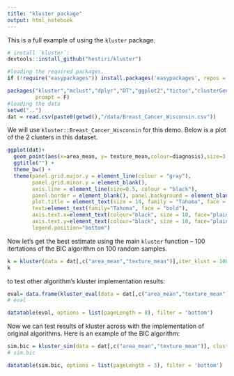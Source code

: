 ```yaml
---
title: "kluster package"
output: html_notebook
---
```


This is a full example of using the `kluster` package.

```r
# install `kluster`:
devtools::install_github("hestiri/kluster")

#loading the required packages.
if (!require("easypackages")) install.packages('easypackages', repos = "http://cran.rstudio.com/")

packages("kluster","mclust","dplyr","DT","ggplot2","tictoc","clusterGeneration","factoextra","apcluster","fpc","vegan",
         prompt = F)
#loading the data
setwd("..")
dat = read.csv(paste0(getwd(),"/data/Breast_Cancer_Wisconsin.csv"))
```

We will use `kluster::Breast_Cancer_Wisconsin` for this demo. Below is a plot of the 2 clusters in this dataset.
```r
ggplot(dat)+
  geom_point(aes(x=area_mean, y= texture_mean,colour=diagnosis),size=3,alph=0.3)+
  ggtitle("") +
  theme_bw() +
  theme(panel.grid.major.y = element_line(colour = "gray"),
        panel.grid.minor.y = element_blank(),
        axis.line = element_line(size=0.5, colour = "black"),
        panel.border = element_blank(), panel.background = element_blank(),
        plot.title = element_text(size = 14, family = "Tahoma", face = "bold"),
        text=element_text(family="Tahoma", face = "bold"),
        axis.text.x=element_text(colour="black", size = 10, face="plain"),
        axis.text.y=element_text(colour="black", size = 10, face="plain"),
        legend.position="bottom")
```

Now let's get the best estimate using the main `kluster` function -- 100 itertations of the BIC algorithm on 100 random samples.
```r
k = kluster(data = dat[,c("area_mean","texture_mean")],iter_klust = 100, smpl=100, algorithm = "BIC")$f_bic_k
k
```

to test other algorithm's kluster implementation results:
```r
eval= data.frame(kluster_eval(data = dat[,c("area_mean","texture_mean")], clusters = 2, iter_sim = 2, iter_klust = 7, smpl = 100)$sim)
# eval
```
```r
datatable(eval, options = list(pageLength = 8), filter = 'bottom')
```



Now we can test results of kluster across with the implementation of original algorithms. Here is an example of the BIC algorithm:
```r
sim.bic = kluster_sim(data = dat[,c("area_mean","texture_mean")], clusters = 2, iter_sim = 2, iter_klust = 7, smpl = 100, algorithm = "BIC")$sim
# sim.bic
```

```r
datatable(sim.bic, options = list(pageLength = 3), filter = 'bottom')

```

